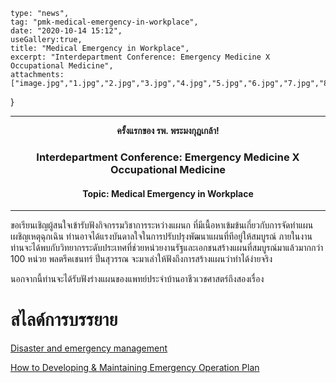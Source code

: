 
	type: "news",
	tag: "pmk-medical-emergency-in-workplace",
	date: "2020-10-14 15:12",
	useGallery:true,
    title: "Medical Emergency in Workplace",
	excerpt: "Interdepartment Conference: Emergency Medicine X Occupational Medicine",
	attachments: ["image.jpg","1.jpg","2.jpg","3.jpg","4.jpg","5.jpg","6.jpg","7.jpg","8.jpg","9.jpg","10.jpg","11.jpg","12.jpg","13.jpg","14.jpg","15.jpg","16.jpg","17.jpg","18.jpg","19.jpg","20.jpg","21.jpg","22.jpg","23.jpg","24.jpg","25.jpg","26.jpg","27.jpg","28.jpg","29.jpg","30.jpg","31.jpg","32.jpg","33.jpg"]
}

---

<center>
<b>ครั้งแรกของ รพ. พระมงกุฎเกล้า!</b>
<h3>Interdepartment Conference: Emergency Medicine X Occupational Medicine</h3>

<h4>Topic: Medical Emergency in Workplace</h4>
</center>

---

ขอเรียนเชิญผู้สนใจเข้ารับฟังกิจกรรมวิชาการระหว่างแผนก ที่มีเนื้อหาเข้มข้นเกี่ยวกับการจัดทำแผนเผชิญเหตุฉุกเฉิน ท่านอาจได้แรงบันดาลใจในการปรับปรุงพัฒนาแผนที่ทีอยู่ให้สมบูรณ์ ภายในงานท่านจะได้พบกับวิทยากรระดับประเทศที่ช่วยหน่วยงานรัฐและเอกชนสร้างแผนที่สมบูรณ์มาแล้วมากกว่า 100 หน่วย พลตรีคเชนทร์ ปิ่นสุวรรณ จะมาเล่าให้ฟังถึงการสร้างแผนว่าทำได้ง่ายจริง

นอกจากนี้ท่านจะได้รับฟังร่างแผนของแพทย์ประจำบ้านอาชีวเวชศาสตร์ถึงสองเรื่อง


# สไลด์การบรรยาย

<p>
<a href="/news/2020/october/pmk-emergency-conference/Disaster Mx final.pptx">Disaster and emergency management</a>
</p>
<p>
<a href="/news/2020/october/pmk-emergency-conference/How to develop EOP Occ.Med.pptx">How to Developing & Maintaining Emergency Operation Plan</a>
</p>